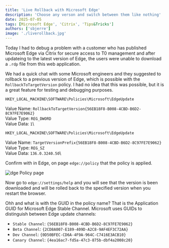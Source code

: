 ```yaml
---
title: 'Live Rollback with Microsoft Edge'
description: 'Choose any verson and switch between them like nothing'
date: 2025-07-05
tags: [Microsoft Edge', 'Citrix', 'Tips&Tricks']
authors: ['sbjerre']
image: './liverollback.jpg'
---
```




Today I had to debug a problem with a customer who has published Microsoft Edge via Citrix for secure access to T0 management
and after updateing to the latest version of Edge, the users were unable to download a `.rdp` file from this web application.

We had a quick chat with some Microsoft engineers and they suggested to rollback to a previous version of Edge, which is possible with the `RollbackToTargetVersion` policy.
I had no idea that this was possible, but it is a great feature for testing and debugging purposes.


```
HKEY_LOCAL_MACHINE\SOFTWARE\Policies\Microsoft\EdgeUpdate
```

Value Name: `RollbackToTargetVersion{56EB18F8-B008-4CBD-B6D2-8C97FE7E9062}`\
Value Type: `REG_DWORD`\
Value Data: `1`\

```
HKEY_LOCAL_MACHINE\SOFTWARE\Policies\Microsoft\EdgeUpdate
```

Value Name: `TargetVersionPrefix{56EB18F8-B008-4CBD-B6D2-8C97FE7E9062}`\
Value Type: `REG_SZ`\
Value Data: `136.0.3240.50`\

Confirm with in Edge, on page `edge://policy` that the policy is applied.

![dge Policy page](./edge-policy.jpg)

Now go to `edge://settings/help` and you will see that the version is been downloaded and will be rolled back to the specified version when you restart the browser.

Ohh and what is with the GUID in the policy name?
That is the Application GUID for Microsoft Edge Stable Channel. Microsoft uses GUIDs to distinguish between Edge update channels:
- `Stable Channel`: `{56EB18F8-B008-4CBD-B6D2-8C97FE7E9062}`
- `Beta Channel`: `{2CD8A007-E189-409D-A2C8-9AF4EF3C72AA}`
- `Dev Channel`: `{0D50BFEC-CD6A-4F9A-964C-C7416E3ACB10}`
- `Canary Channel`: `{4ea16ac7-fd5a-47c3-875b-dbf4a2008c20}`